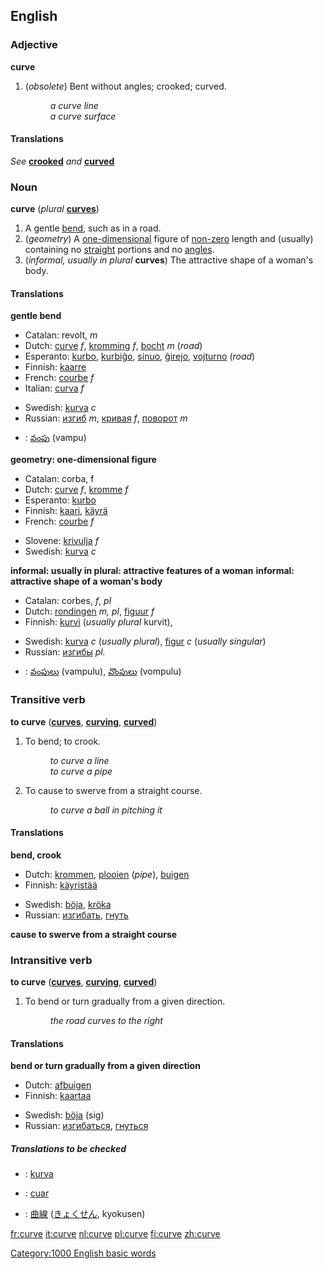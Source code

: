 ==English==

===Adjective===
'''curve'''
#(''obsolete'') Bent without angles; crooked; curved.
#:''a curve line''
#:''a curve surface''

====Translations====
''See'' '''[[crooked]]''' ''and'' '''[[curved]]'''

===Noun===
'''curve'''  (''plural'' '''[[curves]]''')

#A gentle [[bend]], such as in a road.
#(''geometry'') A [[one-dimensional]] figure of [[non-zero]] length and (usually) containing no [[straight]] portions and no [[angle]]s.
#(''informal, usually in plural'' '''curves''') The attractive shape of a woman's body.

====Translations====

'''gentle bend'''
{{top}}
*Catalan: revolt, ''m''
*Dutch: [[curve]] ''f'', [[kromming]] ''f'', [[bocht]] ''m'' (''road'')
*Esperanto: [[kurbo]], [[kurbiĝo]], [[sinuo]], [[ĝirejo]], [[vojturno]] (''road'')
*Finnish: [[kaarre]]
*French: [[courbe]] ''f''
*Italian: [[curva]] ''f''
{{mid}}
*Swedish: [[kurva]] ''c''
*Russian: [[изгиб]] ''m'', [[кривая]] ''f'', [[поворот]] ''m''
*{{te}}: [[వంపు]] (vampu)
{{bottom}}

'''geometry: one-dimensional figure'''
{{top}}
*Catalan: corba, f
*Dutch: [[curve]] ''f'', [[kromme]] ''f''
*Esperanto: [[kurbo]]
*Finnish: [[kaari]], [[käyrä]]
*French: [[courbe]] ''f''
{{mid}}
*Slovene: [[krivulja]] ''f''
*Swedish: [[kurva]] ''c''
{{bottom}}

'''informal: usually in plural: attractive features of a woman'''
'''informal: attractive shape of a woman's body'''
<!--Note: put INFORMAL translations in this table, where these exist-->
{{top}}
*Catalan:  corbes, ''f'', ''pl''
*Dutch: [[rondingen]] ''m, pl'', [[figuur]] ''f''
*Finnish: [[kurvi]] (''usually plural'' kurvit), 
{{mid}}
*Swedish: [[kurva]] ''c'' (''usually plural''), [[figur]] ''c'' (''usually singular'')
*Russian: [[изгибы]] ''pl.''
*{{te}}: [[వంపులు]] (vampulu), [[వొంపులు]] (vompulu)
{{bottom}}

===Transitive verb===
'''to curve'''  ('''[[curves]]''', '''[[curving]]''', '''[[curved]]''')

#To bend; to crook.
#:''to curve a line''
#:''to curve a pipe''
#To cause to swerve from a straight course.
#:''to curve a ball in pitching it''

====Translations====

'''bend, crook'''
{{top}}
*Dutch: [[krommen]], [[plooien]] (''pipe''), [[buigen]]
*Finnish: [[käyristää]]
{{mid}}
*Swedish: [[böja]], [[kröka]]
*Russian: [[изгибать]], [[гнуть]]
{{bottom}}

'''cause to swerve from a straight course'''
{{top}}
{{mid}}
{{bottom}}

===Intransitive verb===
'''to curve'''  ('''[[curves]]''', '''[[curving]]''', '''[[curved]]''')

#To bend or turn gradually from a given direction.
#:''the road curves to the right''

====Translations====

'''bend or turn gradually from a given direction'''
{{top}}
*Dutch: [[afbuigen]]
*Finnish: [[kaartaa]]
{{mid}}
*Swedish: [[böja]] (sig)
*Russian: [[изгибаться]], [[гнуться]]
{{bottom}}

=====Translations to be checked=====
<!--Remove this section once all of the translations below have been moved into the tables above.-->
{{checktrans}}

*{{ttbc|Indonesian}}: [[kurva]]
*{{ttbc|Irish}}: [[cuar]]
*{{ttbc|Japanese}}: [[曲線]] ([[きょくせん]], kyokusen)

[[Category:1000 English basic words]]

[[fr:curve]]
[[it:curve]]
[[nl:curve]]
[[pl:curve]]
[[fi:curve]]
[[zh:curve]]